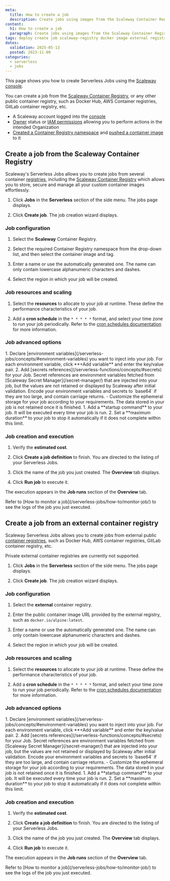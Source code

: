 ```yaml
---
meta:
  title: How to create a job
  description: Create jobs using images from the Scaleway Container Registry or from external public registries.
content:
  h1: How to create a job
  paragraph: Create jobs using images from the Scaleway Container Registry or from external public registries.
tags: deploy create job scaleway-registry docker image external registry public
dates:
  validation: 2025-05-13
  posted: 2023-11-09
categories:
  - serverless
  - jobs
---
```


This page shows you how to create Serverless Jobs using the [Scaleway console](https://console.scaleway.com/).

You can create a job from the [Scaleway Container Registry](/container-registry/quickstart/), or any other public container registry, such as Docker Hub, AWS Container registries, GitLab container registry, etc.

<Macro id="requirements" />

- A Scaleway account logged into the [console](https://console.scaleway.com)
- [Owner](/iam/concepts/#owner) status or [IAM permissions](/iam/concepts/#permission) allowing you to perform actions in the intended Organization
- [Created a Container Registry namespace](/container-registry/how-to/create-namespace/) and [pushed a container image](/container-registry/how-to/push-images/) to it

## Create a job from the Scaleway Container Registry

Scaleway's Serverless Jobs allows you to create jobs from several container [registries](/container-registry/concepts/#registry), including the [Scaleway Container Registry](/container-registry/concepts/#container-registry) which allows you to store, secure and manage all your custom container images effortlessly.

1. Click **Jobs** in the **Serverless** section of the side menu. The jobs page displays.

2. Click **Create job**. The job creation wizard displays.

### Job configuration

1. Select the **Scaleway** Container Registry.

2. Select the required Container Registry namespace from the drop-down list, and then select the container image and tag.

3. Enter a name or use the automatically generated one. The name can only contain lowercase alphanumeric characters and dashes.

4. Select the region in which your job will be created.

### Job resources and scaling

1. Select the **resources** to allocate to your job at runtime. These define the performance characteristics of your job.

2. Add a **cron schedule** in the `* * * * *` format, and select your time zone to run your job periodically. Refer to the [cron schedules documentation](/serverless-jobs/reference-content/cron-schedules/) for more information.

### Job advanced options

<Tabs>
    <TabsTab label="Data">
    1. Declare [environment variables](/serverless-jobs/concepts/#environment-variables) you want to inject into your job. For each environment variable, click **+Add variable** and enter the key/value pair.
    2. Add [secrets references](/serverless-functions/concepts/#secrets) for your Job. Secret references are environment variables fetched from [Scaleway Secret Manager](/secret-manager/) that are injected into your job, but the values are not retained or displayed by Scaleway after initial validation. 
          <Message type="note">
          Encode your environment variables and secrets to `base64` if they are too large, and contain carriage returns.
          </Message>
    </TabsTab>
    <TabsTab label="Storage">
    - Customize the ephemeral storage for your job according to your requirements. The data stored in your job is not retained once it is finished. 
    </TabsTab>
    <TabsTab label="Execution">
    1. Add a **startup command** to your job. It will be executed every time your job is run.
    2. Set a **maximum duration** to your job to stop it automatically if it does not complete within this limit.
    </TabsTab>
</Tabs>

### Job creation and execution

1. Verify the **estimated cost**.

2. Click **Create a job definition** to finish. You are directed to the listing of your Serverless Jobs.

3. Click the name of the job you just created. The **Overview** tab displays.

4. Click **Run job** to execute it.

The execution appears in the **Job runs** section of the **Overview** tab.

<Message type="note">
  Refer to [How to monitor a job](/serverless-jobs/how-to/monitor-job/) to see the logs of the job you just executed.
</Message>

## Create a job from an external container registry

Scaleway Serverless Jobs allows you to create jobs from external public [container registries](/container-registry/concepts/#registry), such as Docker Hub, AWS container registries, GitLab container registry, etc.

Private external container registries are currently not supported.

<Message type="important">
<Macro id="container-registry-note" />
</Message>

1. Click **Jobs** in the **Serverless** section of the side menu. The jobs page displays.

2. Click **Create job**. The job creation wizard displays.

### Job configuration

1. Select the **external** container registry.

2. Enter the public container image URL provided by the external registry, such as `docker.io/alpine:latest`.

3. Enter a name or use the automatically generated one. The name can only contain lowercase alphanumeric characters and dashes.

4. Select the region in which your job will be created.

### Job resources and scaling

1. Select the **resources** to allocate to your job at runtime. These define the performance characteristics of your job.

2. Add a **cron schedule** in the `* * * * *` format, and select your time zone to run your job periodically. Refer to the [cron schedules documentation](/serverless-jobs/reference-content/cron-schedules/) for more information.

### Job advanced options

<Tabs>
    <TabsTab label="Data">
    1. Declare [environment variables](/serverless-jobs/concepts/#environment-variables) you want to inject into your job. For each environment variable, click **+Add variable** and enter the key/value pair.
    2. Add [secrets references](/serverless-functions/concepts/#secrets) for your Job. Secret references are environment variables fetched from [Scaleway Secret Manager](/secret-manager/) that are injected into your job, but the values are not retained or displayed by Scaleway after initial validation. 
          <Message type="note">
          Encode your environment variables and secrets to `base64` if they are too large, and contain carriage returns.
          </Message>
    </TabsTab>
    <TabsTab label="Storage">
    - Customize the ephemeral storage for your job according to your requirements. The data stored in your job is not retained once it is finished. 
    </TabsTab>
    <TabsTab label="Execution">
    1. Add a **startup command** to your job. It will be executed every time your job is run.
    2. Set a **maximum duration** to your job to stop it automatically if it does not complete within this limit.
    </TabsTab>
</Tabs>

### Job creation and execution

1. Verify the **estimated cost**.

2. Click **Create a job definition** to finish. You are directed to the listing of your Serverless Jobs.

3. Click the name of the job you just created. The **Overview** tab displays.

4. Click **Run job** to execute it.

The execution appears in the **Job runs** section of the **Overview** tab.

<Message type="note">
  Refer to [How to monitor a job](/serverless-jobs/how-to/monitor-job/) to see the logs of the job you just executed.
</Message>

